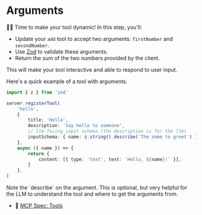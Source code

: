 # Arguments

<EpicVideo url="https://www.epicai.pro/workshops/day-1-setup-intro-and-tools/arguments~rosou" />

👨‍💼 Time to make your tool dynamic! In this step, you'll:

- Update your `add` tool to accept two arguments: `firstNumber` and
  `secondNumber`.
- Use [Zod](https://zod.dev/) to validate these arguments.
- Return the sum of the two numbers provided by the client.

This will make your tool interactive and able to respond to user input.

Here's a quick example of a tool with arguments.

```ts
import { z } from 'zod'

server.registerTool(
	'hello',
	{
		title: 'Hello',
		description: 'Say hello to someone',
		// llm-facing input schema (the description is for the llm)
		inputSchema: { name: z.string().describe('The name to greet') },
	},
	async ({ name }) => {
		return {
			content: [{ type: 'text', text: `Hello, ${name}!` }],
		}
	},
)
```

<callout-success>
	Note the `describe` on the argument. This is optional, but very helpful for
	the LLM to understand the tool and where to get the arguments from.
</callout-success>

- 📜
  [MCP Spec: Tools](https://modelcontextprotocol.io/specification/2025-06-18/server/tools)
